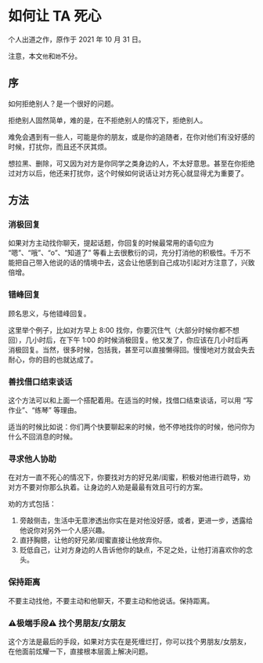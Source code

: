 # 如何让 TA 死心

个人出道之作，原作于 2021 年 10 月 31 日。

注意，本文`他`和`她`不分。

## 序
如何拒绝别人？是一个很好的问题。

拒绝别人固然简单，难的是，在不拒绝别人的情况下，拒绝别人。

难免会遇到有一些人，可能是你的朋友，或是你的追随者，在你对他们有没好感的时候，打扰你，而且还不厌其烦。

想拉黑、删除，可又因为对方是你同学之类身边的人，不太好意思。甚至在你拒绝过对方以后，他还来打扰你，这个时候如何说话让对方死心就显得尤为重要了。

## 方法

### 消极回复

如果对方主动找你聊天，提起话题，你回复的时候最常用的语句应为 “嗯”、“哦”、“o”、“知道了” 等看上去很敷衍的词，充分打消他的积极性。千万不能把自己带入他说的话的情境中去，这会让他感到自己成功引起对方注意了，兴致倍增。

### 错峰回复

顾名思义，与他错峰回复。

这里举个例子，比如对方早上 8:00 找你，你要沉住气（大部分时候你都不想回），几小时后，在下午 1:00 的时候消极回复。他又发了，你应该在几小时后再消极回复。当然，很多时候，包括我，甚至可以直接懒得回。慢慢地对方就会失去耐心，你的目的也就达成了。

### 善找借口结束谈话

这个方法可以和上面一个搭配着用。在适当的时候，找借口结束谈话，可以用 “写作业”、“练琴” 等理由。

适当的时候比如说：你们两个快要聊起来的时候，他不停地找你的时候，他问你为什么不回消息的时候。

### 寻求他人协助

在对方一直不死心的情况下，你要找对方的好兄弟/闺蜜，积极对他进行疏导，劝对方不要对你那么执着。让身边的人劝是最最有效且可行的方案。

劝的方式包括：

1. 旁敲侧击，生活中无意渗透出你实在是对他没好感，或者，更进一步，透露给他说你对另外一个人感兴趣。
2. 直抒胸臆，让他的好兄弟/闺蜜直接让他放弃你。
3. 贬低自己，让对方身边的人告诉他你的缺点，不足之处，让他打消喜欢你的念头。

### 保持距离

不要主动找他，不要主动和他聊天，不要主动和他说话。保持距离。

### **⚠️极端手段⚠️** 找个男朋友/女朋友

这个方法是最后的手段，如果对方实在是死缠烂打，你可以找个男朋友/女朋友，在他面前炫耀一下，直接根本层面上解决问题。

